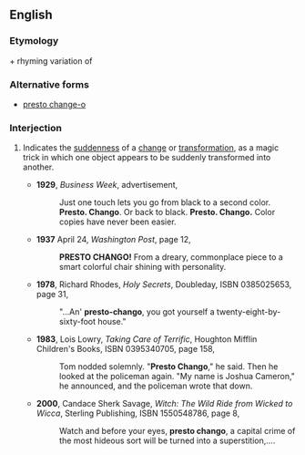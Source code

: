 ==English==

===Etymology===
{{term|presto}} + rhyming variation of {{term|change}}

===Alternative forms===
* [[presto change-o]]

===Interjection===
{{en-interj}}

# {{informal}} Indicates the [[suddenness]] of a [[change]] or [[transformation]], as a magic trick in which one object appears to be suddenly transformed into another.
#* '''1929''', ''Business Week'', advertisement,
#*: Just one touch lets you go from black to a second color. '''Presto. Chango'''. Or back to black. '''Presto. Chango.''' Color copies have never been easier.
#* '''1937''' April 24, ''Washington Post'', page 12,
#*: '''PRESTO CHANGO!''' From a dreary, commonplace piece to a smart colorful chair shining with personality.
#* '''1978''', Richard Rhodes, ''Holy Secrets'', Doubleday, ISBN 0385025653, page 31,
#*:"...An' '''presto-chango''', you got yourself a twenty-eight-by-sixty-foot house."
#* '''1983''', Lois Lowry, ''Taking Care of Terrific'',  Houghton Mifflin Children's Books, ISBN 0395340705, page 158,
#*: Tom nodded solemnly. "'''Presto Chango'''," he said. Then he looked at the policeman again. "My name is Joshua Cameron," he announced, and the policeman wrote that down.
#* '''2000''', Candace Sherk Savage, ''Witch: The Wild Ride from Wicked to Wicca'', Sterling Publishing, ISBN 1550548786, page 8,
#*: Watch and before your eyes, '''presto chango''', a capital crime of the most hideous sort will be turned into a superstition,....